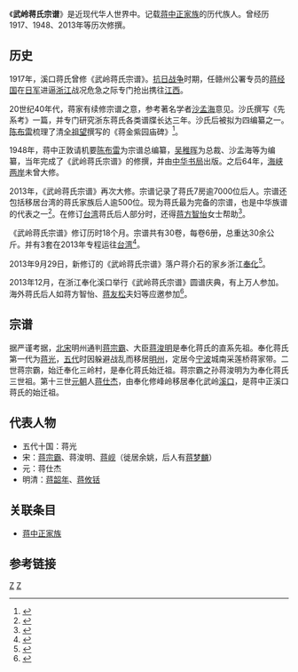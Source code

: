 《'''武岭蒋氏宗谱'''》是近现代华人世界中{{or|卷轶最浩繁的家族[[族谱|族谱]]}}。记载[[蒋中正家族|蒋中正家族]]的历代族人。曾经历1917、1948、2013年等历次修撰。

==历史==

1917年，溪口蒋氏曾修《武岭蒋氏宗谱》。[[抗日战争|抗日战争]]时期，任赣州公署专员的[[蒋经国|蒋经国]]在[[日军|日军]]进逼[[浙江|浙江]]战况危急之际专门抢出携往[[江西|江西]]。

20世纪40年代，蒋家有续修宗谱之意，参考著名学者[[沙孟海|沙孟海]]意见。沙氏撰写《先系考》一篇，并专门研究浙东蒋氏各类谱牒长达三年。沙氏后被拟为四编纂之一。[[陈布雷|陈布雷]]梳理了清[[全祖望|全祖望]]撰写的《蒋金紫园庙碑》<ref>{{cite web|url=http://www1.fhnews.com.cn/gb/node2/node472/node991/node992/userobject1ai331937.html|title=溪口蒋氏先祖蒋浚明|publisher=奉化新闻网|deadurl=yes|archiveurl=https://web.archive.org/web/20140808045641/http://www1.fhnews.com.cn/gb/node2/node472/node991/node992/userobject1ai331937.html|archivedate=2014-08-08|access-date=2014-08-04}}</ref>。

1948年，蒋中正敦请机要[[陈布雷|陈布雷]]为宗谱总编纂，[[吴稚晖|吴稚晖]]为总裁、沙孟海等为编纂，当年完成了《武岭蒋氏宗谱》的修撰，并由[[中华书局|中华书局]]出版。之后64年，[[海峡两岸|海峡两岸]]未曾大修。

2013年，《武岭蒋氏宗谱》再次大修。宗谱记录了蒋氏7房逾7000位后人。宗谱还包括移居台湾的蒋氏家族后人逾500位。现为蒋氏最为完备的宗谱，也是中华族谱的代表之一<ref>{{cite web |url=http://news.cnnb.com.cn/system/2013/11/01/007891038.shtml |title=奉化溪口武岭蒋氏一族宗谱时隔64年完成大修 |publisher=中国宁波网 |date=2013年11月1日 |access-date=2014年8月4日 |archive-date=2020年2月17日 |archive-url=https://web.archive.org/web/20200217220952/http://news.cnnb.com.cn/system/2013/11/01/007891038.shtml |dead-url=no }}</ref>。在修订[[台湾|台湾]]蒋氏后人部分时，还得[[蒋方智怡|蒋方智怡]]女士帮助<ref>{{cite web |url=http://news.takungpao.com/paper/q/2013/1102/2010258.html |title=蒋氏宗谱年底入台 |publisher=大公报 |date=2013-11-02 |access-date=2014-08-04 |archive-date=2016-03-04 |archive-url=https://web.archive.org/web/20160304084931/http://news.takungpao.com/paper/q/2013/1102/2010258.html |dead-url=no }}</ref>。

《武岭蒋氏宗谱》修订历时18个月。宗谱共有30卷，每卷6册，总重达30余公斤。并有3套在2013年专程运往[[台湾|台湾]]<ref>{{cite web |url=http://news.china.com.cn/2013-11/01/content_30475052.htm |title=浙江奉化蒋氏宗谱时隔64年重修 3套宗谱将赴台 |publisher=中国网 |date=2013-11-01 |access-date=2014-08-04 |archive-date=2014-08-10 |archive-url=https://web.archive.org/web/20140810100609/http://news.china.com.cn/2013-11/01/content_30475052.htm |dead-url=no }}</ref>。

2013年9月29日，新修订的《武岭蒋氏宗谱》落户蒋介石的家乡浙江[[奉化|奉化]]<ref>{{cite web|url=http://www.zjda.gov.cn/dawf/jsdt/201401/t20140116_315331.html|title=最新《武岭蒋氏宗谱》落户奉化市档案局|publisher=档案文化|author=浙江档案网|date=2013年10月8日|deadurl=yes|archiveurl=https://web.archive.org/web/20140811165103/http://www.zjda.gov.cn/dawf/jsdt/201401/t20140116_315331.html|archivedate=2014年8月11日|access-date=2014年8月4日}}</ref>。

2013年12月，在浙江奉化溪口举行《武岭蒋氏宗谱》圆谱庆典，有上万人参加。海外蒋氏后人如蒋方智怡、[[蒋友松|蒋友松]]夫妇等应邀参加<ref>{{cite web |url=http://www.lybs.com.cn/gb/node2/node802/node324504/node440967/node440971/userobject15ai5650614.html |title=族之有谱 德垂后人 |publisher=联谊报 |date=2013年4月9日 |access-date=2014年8月4日 |archive-url=https://web.archive.org/web/20140810042941/http://www.lybs.com.cn/gb/node2/node802/node324504/node440967/node440971/userobject15ai5650614.html |archive-date=2014年8月10日 |dead-url=yes }}</ref>。

==宗谱==

据严谨考据，[[北宋|北宋]]明州通判[[蒋宗霸|蒋宗霸]]、大臣[[蒋浚明|蒋浚明]]是奉化蒋氏的直系先祖。奉化蒋氏第一代为[[蒋光|蒋光]]，[[五代|五代]]时因躲避战乱而移居[[明州|明州]]，定居今[[宁波|宁波]]城南采莲桥蒋家带。二世蒋宗霸，始迁奉化三岭村，是奉化蒋氏始迁祖。蒋宗霸之孙蒋浚明为为奉化蒋氏三世祖。第十三世[[元朝|元朝]]人[[蒋仕杰|蒋仕杰]]，由奉化修峰岭移居奉化武岭[[溪口鎮_(宁波市)|溪口]]，是蒋中正溪口蒋氏的始迁祖。

==代表人物==
* 五代十国：蒋光
* 宋：[[蒋宗霸|蒋宗霸]]、蒋浚明、[[蒋岘|蒋岘]]（徙居余姚，后人有[[蒋梦麟|蒋梦麟]]）
* 元：蒋仕杰
* 明清：[[蒋韶年|蒋韶年]]、[[蒋攸铦|蒋攸铦]]

==关联条目==
* [[蒋中正家族|蒋中正家族]]

==参考链接==
{{reflist|2}}

{{蒋中正}}
{{蒋经国}}

[[Category:蒋氏家族|Z]]
[[Category:蒋中正|Z]]